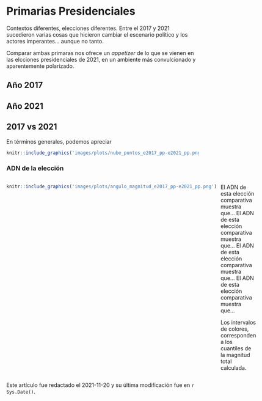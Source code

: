 # Primarias Presidenciales

Contextos diferentes, elecciones diferentes. Entre el 2017 y 2021 sucedieron varias cosas que hicieron cambiar el escenario político y los actores imperantes... aunque no tanto. 

Comparar ambas primaras nos ofrece un *appetizer* de lo que se vienen en las elcciones presidenciales de 2021, en un ambiente más convulcionado y aparentemente polarizado.

## Año 2017

## Año 2021

## 2017 vs 2021

En términos generales, podemos apreciar 


```r
knitr::include_graphics('images/plots/nube_puntos_e2017_pp-e2021_pp.png')
```


### ADN de la elección


:::: {style="display: grid; grid-template-columns: 1fr 1fr; grid-column-gap: 10px;"}

::: {}
<!-- Lado izquierdo -->
```r
knitr::include_graphics('images/plots/angulo_magnitud_e2017_pp-e2021_pp.png')
```
:::

::: {}
<!-- Lado derecho -->
El ADN de esta elección comparativa muestra que...
El ADN de esta elección comparativa muestra que...
El ADN de esta elección comparativa muestra que...
El ADN de esta elección comparativa muestra que...

Los intervalos de colores, corresponden a los cuantiles de la magnitud total calculada.

:::

::::



::: {.infobox .caution data-latex="{caution}"}
Este artículo fue redactado el 2021-11-20 y su última modificación fue en `r Sys.Date()`.
:::